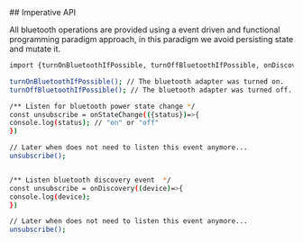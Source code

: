 <section id="section1" className="section">
  ## Imperative API

  All bluetooth operations are provided using a event driven and functional programming paradigm approach, in this paradigm we avoid persisting state and mutate it.

  ```bash
  import {turnOnBluetoothIfPossible, turnOffBluetoothIfPossible, onDiscovery, onStateChange} from 'react-native-bluetooth-le';

  turnOnBluetoothIfPossible(); // The bluetooth adapter was turned on.
  turnOffBluetoothIfPossible(); // The bluetooth adapter was turned off.

  /** Listen for bluetooth power state change */
  const unsubscribe = onStateChange(({status})=>{
  console.log(status); // "on" or "off"
})

  // Later when does not need to listen this event anymore...
  unsubscribe();


  /** Listen bluetooth discovery event  */
  const unsubscribe = onDiscovery((device)=>{
  console.log(device);
})

  // Later when does not need to listen this event anymore...
  unsubscribe();
  ```
</section>
